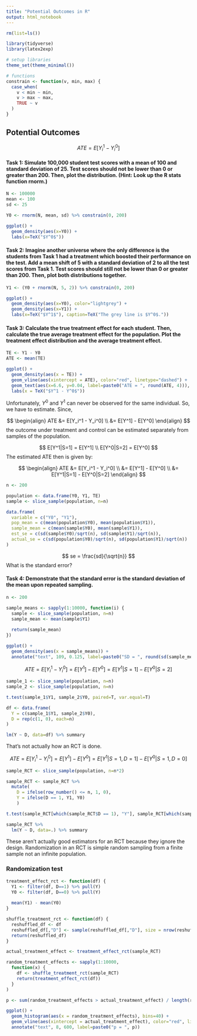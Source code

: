 ```yaml
---
title: "Potential Outcomes in R"
output: html_notebook
---
```


```r
rm(list=ls())

library(tidyverse)
library(latex2exp)

# setup libraries
theme_set(theme_minimal())

# functions
constrain <- function(v, min, max) {
  case_when(
    v < min ~ min,
    v > max ~ max,
    TRUE ~ v
  )
}
```

## Potential Outcomes

$$
ATE = E[Y_i^1 - Y_i^0]
$$

#### Task 1: Simulate 100,000 student test scores with a mean of 100 and standard deviation of 25. Test scores should not be lower than 0 or greater than 200. Then, plot the distribution. (Hint: Look up the R stats function rnorm.)


```r
N <- 100000
mean <- 100
sd <- 25

Y0 <- rnorm(N, mean, sd) %>% constrain(0, 200)

ggplot() +
  geom_density(aes(x=Y0)) +
  labs(x=TeX("$Y^0$"))
```
#### Task 2: Imagine another universe where the only difference is the students from Task 1 had a treatment which boosted their performance on the test. Add a mean shift of 5 with a standard deviation of 2 to all the test scores from Task 1. Test scores should still not be lower than 0 or greater than 200. Then, plot both distributions together.

```r
Y1 <- (Y0 + rnorm(N, 5, 2)) %>% constrain(0, 200)

ggplot() +
  geom_density(aes(x=Y0), color="lightgrey") +
  geom_density(aes(x=Y1)) +
  labs(x=TeX("$Y^1$"), caption=TeX("The grey line is $Y^0$."))
```
#### Task 3: Calculate the true treatment effect for each student. Then, calculate the true average treatment effect for the population. Plot the treatment effect distribution and the average treatment effect.

```r
TE <- Y1 - Y0
ATE <- mean(TE)

ggplot() +
  geom_density(aes(x = TE)) +
  geom_vline(aes(xintercept = ATE), color="red", linetype="dashed") +
  geom_text(aes(x=6.6, y=0.04, label=paste0("ATE = ", round(ATE, 4))), color="red") +
  labs(x = TeX("$Y^1 - Y^0$"))
```
Unfortunately, $Y^0$ and $Y^1$ can never be observed for the same individual. So, we have to estimate. Since,

$$
\begin{align}
ATE &= E[Y_i^1 - Y_i^0] \\ 
&= E[Y^1] - E[Y^0]
\end{align}
$$
the outcome under treatment and control can be estimated separately from samples of the population.

$$
E[Y^1|S=1] = E[Y^1] \\
E[Y^0|S=2] = E[Y^0]
$$
The estimated ATE then is given by:

$$
\begin{align}
ATE &= E[Y_i^1 - Y_i^0] \\
&= E[Y^1] - E[Y^0] \\
&= E[Y^1|S=1] - E[Y^0|S=2]
\end{align}
$$

```r
n <- 200

population <- data.frame(Y0, Y1, TE)
sample <- slice_sample(population, n=n)

data.frame(
  variable = c("Y0", "Y1"),
  pop_mean = c(mean(population$Y0), mean(population$Y1)),
  sample_mean = c(mean(sample$Y0), mean(sample$Y1)),
  est_se = c(sd(sample$Y0)/sqrt(n), sd(sample$Y1)/sqrt(n)),
  actual_se = c(sd(population$Y0)/sqrt(n), sd(population$Y1)/sqrt(n))
)
```

$$
se = \frac{sd}{\sqrt{n}}
$$
What is the standard error?

#### Task 4: Demonstrate that the standard error is the standard deviation of the mean upon repeated sampling.

```r
n <- 200

sample_means <- sapply(1:10000, function(i) {
  sample <- slice_sample(population, n=n)
  sample_mean <- mean(sample$Y1)
  
  return(sample_mean)
})

ggplot() +
  geom_density(aes(x = sample_means)) +
  annotate("text", 109, 0.125, label=paste0("SD = ", round(sd(sample_means), 4)))
```
$$
ATE = E[Y_i^1 - Y_i^0] = E[Y^1] - E[Y^0] = E[Y^1|S=1] - E[Y^0|S=2]
$$
```r
sample_1 <- slice_sample(population, n=n)
sample_2 <- slice_sample(population, n=n)

t.test(sample_1$Y1, sample_2$Y0, paired=T, var.equal=T)

df <- data.frame(
  Y = c(sample_1$Y1, sample_2$Y0),
  D = rep(c(1, 0), each=n)
)

lm(Y ~ D, data=df) %>% summary
```
That's not actually how an RCT is done.

$$
ATE = E[Y_i^1 - Y_i^0] = E[Y^1] - E[Y^0] = E[Y^1|S=1, D=1] - E[Y^0|S=1, D=0]
$$
```r
sample_RCT <- slice_sample(population, n=n*2)

sample_RCT <- sample_RCT %>%
  mutate(
    D = ifelse(row_number() <= n, 1, 0),
    Y = ifelse(D == 1, Y1, Y0)
    )

t.test(sample_RCT[which(sample_RCT$D == 1), "Y"], sample_RCT[which(sample_RCT$D == 0), "Y"], paired=T, var.equal=T)

sample_RCT %>%
  lm(Y ~ D, data=.) %>% summary
```
These aren't actually good estimators for an RCT because they ignore the design. Randomization in an RCT is simple random sampling from a finite sample not an infinite population.

### Randomization test

```r
treatment_effect_rct <- function(df) {
  Y1 <- filter(df, D==1) %>% pull(Y)
  Y0 <- filter(df, D==0) %>% pull(Y)
  
  mean(Y1) - mean(Y0)
}

shuffle_treatment_rct <- function(df) {
  reshuffled_df <- df
  reshuffled_df[,"D"] <- sample(reshuffled_df[,"D"], size = nrow(reshuffled_df), replace = FALSE)
  return(reshuffled_df)
}

actual_treatment_effect <- treatment_effect_rct(sample_RCT)

random_treatment_effects <- sapply(1:10000,
  function(x) {
    df <- shuffle_treatment_rct(sample_RCT)
    return(treatment_effect_rct(df))
  }
)

p <- sum(random_treatment_effects > actual_treatment_effect) / length(random_treatment_effects)

ggplot() +
  geom_histogram(aes(x = random_treatment_effects), bins=40) +
  geom_vline(aes(xintercept = actual_treatment_effect), color="red", linetype="dashed") +
  annotate("text", 8, 600, label=paste0("p = ", p))
```






